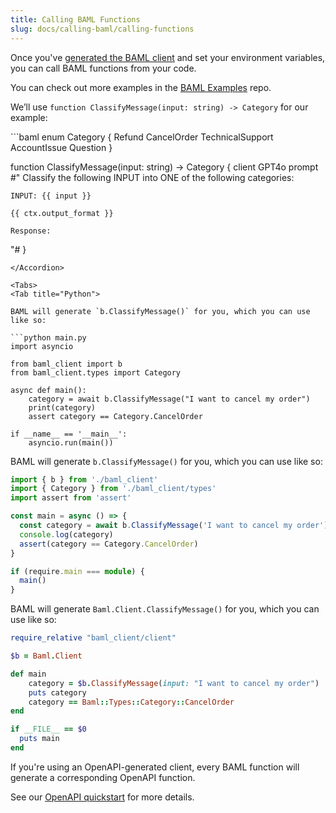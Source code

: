 ```yaml
---
title: Calling BAML Functions
slug: docs/calling-baml/calling-functions
---
```



Once you've [generated the BAML client] and set your environment variables,
you can call BAML functions from your code.

<Tip>You can check out more examples in the [BAML Examples] repo.</Tip>

[generated the BAML client]: /docs/calling-baml/generate-baml-client
[BAML Examples]: https://github.com/BoundaryML/baml-examples/tree/main

We’ll use `function ClassifyMessage(input: string) -> Category` for our example:

<Accordion title="classify-message.baml">
```baml
enum Category {
    Refund
    CancelOrder
    TechnicalSupport
    AccountIssue
    Question
}

function ClassifyMessage(input: string) -> Category {
  client GPT4o
  prompt #"
    Classify the following INPUT into ONE
    of the following categories:

    INPUT: {{ input }}

    {{ ctx.output_format }}

    Response:
  "#
}
```
</Accordion>

<Tabs>
<Tab title="Python">

BAML will generate `b.ClassifyMessage()` for you, which you can use like so:

```python main.py
import asyncio

from baml_client import b
from baml_client.types import Category

async def main():
    category = await b.ClassifyMessage("I want to cancel my order")
    print(category)
    assert category == Category.CancelOrder

if __name__ == '__main__':
    asyncio.run(main())
```
</Tab>

<Tab title="TypeScript">

BAML will generate `b.ClassifyMessage()` for you, which you can use like so:

```ts main.ts
import { b } from './baml_client'
import { Category } from './baml_client/types'
import assert from 'assert'

const main = async () => {
  const category = await b.ClassifyMessage('I want to cancel my order')
  console.log(category)
  assert(category == Category.CancelOrder)
}

if (require.main === module) {
  main()
}

```
</Tab>

<Tab title="Ruby (beta)">

BAML will generate `Baml.Client.ClassifyMessage()` for you, which you can use like so:

```ruby main.rb
require_relative "baml_client/client"

$b = Baml.Client

def main
    category = $b.ClassifyMessage(input: "I want to cancel my order")
    puts category
    category == Baml::Types::Category::CancelOrder
end

if __FILE__ == $0
  puts main
end

```

</Tab>
<Tab title="OpenAPI">

If you're using an OpenAPI-generated client, every BAML function will generate
a corresponding OpenAPI function.

See our [OpenAPI
quickstart](/docs/get-started/quickstart/openapi#use-your-openapi-client) for
more details.

</Tab>
</Tabs>